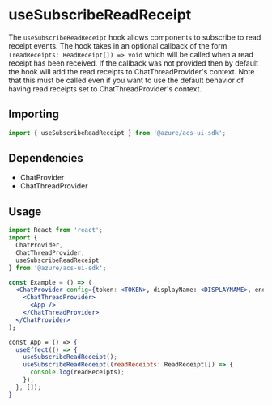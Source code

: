 
<Meta title="Hooks/Chat/useSubscribeReadReceipt" />

# useSubscribeReadReceipt

The `useSubscribeReadReceipt` hook allows components to subscribe to read receipt events. The hook takes in an optional
callback of the form `(readReceipts: ReadReceipt[]) => void` which will be called when a read receipt has been
received. If the callback was not provided then by default the hook will add the read receipts to ChatThreadProvider's
context. Note that this must be called even if you want to use the default behavior of having read receipts set to
ChatThreadProvider's context.

## Importing

```javascript
import { useSubscribeReadReceipt } from '@azure/acs-ui-sdk';
```

## Dependencies

- ChatProvider
- ChatThreadProvider

## Usage

```jsx
import React from 'react';
import {
  ChatProvider,
  ChatThreadProvider,
  useSubscribeReadReceipt
} from '@azure/acs-ui-sdk';

const Example = () => (
  <ChatProvider config={token: <TOKEN>, displayName: <DISPLAYNAME>, endpointUrl: <URL>, threadId: <THREADID>}>
    <ChatThreadProvider>
      <App />
    </ChatThreadProvider>
  </ChatProvider>
);

const App = () => {
  useEffect(() => {
    useSubscribeReadReceipt();
    useSubscribeReadReceipt((readReceipts: ReadReceipt[]) => {
      console.log(readReceipts);
    });
  }, []);
}
```
